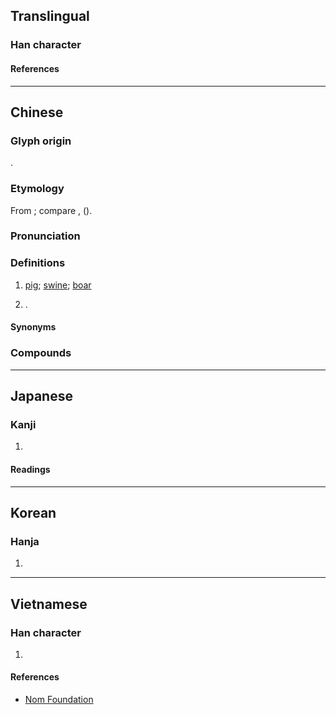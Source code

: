 {{character info}}
==Translingual==

===Han character===
{{Han char|rn=58|rad=彐|as=09|sn=12|four=27711|canj=VMPOP|ids=⿱彑⿲匕矢匕}}

====References====
{{Han ref|kx=0362.170|dkj=09931|dj=0680.330|hdz=20961.140|uh=5F58}}

----

==Chinese==
{{zh-forms}}

===Glyph origin===
{{Han etym}}
{{Han compound|豕|矢|ls=ic|ls2=psc|c1=s|c2=p|t1=pig; boar|t2=arrow}}.

===Etymology===
From {{der|zh|qfa-tak}}; compare {{cog|qfa-kms-pro|*ʔdlaːi⁵||wild pig}}, {{cog|qfa-lic-pro|*C-ləc||wild boar}} ({{zh-ref|Schuessler, 2007}}).

===Pronunciation===
{{zh-pron
|m=zhì
|c=zi6
|h=pfs=
|md=dê
|mn=tē
|mn-t=di6
|w=3zr
|mc=y
|oc=y
|cat=n,pn
}}

===Definitions===
{{zh-hanzi}}

# {{lb|zh|literary}} [[pig]]; [[swine]]; [[boar]]
# {{surname|zh|nodot=1}}.

====Synonyms====
{{zh-dial|豬}}

===Compounds===
{{zh-der|人彘|彘肩|狗彘|犬彘之食|狗彘不食|狗彘不若|曾子殺彘|殺彘教子|犬彘|狗彘不如|行同狗彘|行若狗彘|乳彘|依斟流彘|彘牢|彘盧|彘肩斗酒|彘豪|彘顱|彘首|毫彘|牛彘胞|牢彘|田彘|眾彘|豕彘|豪彘|豬彘|賁彘|赤彘|野彘}}

----

==Japanese==

===Kanji===
{{ja-kanji|grade=|rs=彐09}}

# {{rfdef|ja|sort=彐09}}

====Readings====
{{ja-readings
|on=てい, でい, えい, え
|kun=ぶた
}}

----

==Korean==

===Hanja===
{{ko-hanja|체}}

# {{rfdef|ko|sort=彐09}}

----

==Vietnamese==

===Han character===
{{vi-readings|rs=彐09|reading=trệ}}

# {{rfdef|vi|sort=彐09}}

====References====
* [http://nomfoundation.org/common/nom_details.php?codepoint=5f58 Nom Foundation]